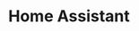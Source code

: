 ---
title: "Home Assistant"
order: 2
time: "2025"
description:
  "FR": "Automatisation avancée de la maison via Home Assistant, avec intégration multi-hubs et centralisation des équipements"
  "EN": "Advanced home automation with Home Assistant, multi-hub integration and unified device control"
url: ""
tags: 
  - Docker
  - Home Assistant
  - YAML
---